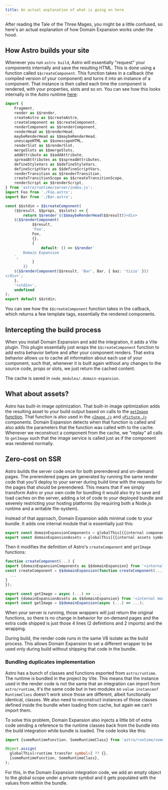 ```yaml
---
title: An actual explanation of what is going on here
---
```


After reading the Tale of the Three Mages, you might be a little confused, so here's an actual explanation of how
Domain Expansion works under the hood.

## How Astro builds your site

Whenever you run `astro build`, Astro will essentially "request" your components internally and save the
resulting HTML. This is done using a function called `$$createComponent`. This function takes in a callback
(the compiled version of your component) and turns it into an instance of a component. That instance is then called
each time the component is rendered, with your properties, slots and so on.
You can see how this looks internally in the Astro runtime [here](https://live-astro-compiler.vercel.app/):

```ts
import {
	Fragment,
	render as $$render,
	createAstro as $$createAstro,
	createComponent as $$createComponent,
	renderComponent as $$renderComponent,
	renderHead as $$renderHead,
	maybeRenderHead as $$maybeRenderHead,
	unescapeHTML as $$unescapeHTML,
	renderSlot as $$renderSlot,
	mergeSlots as $$mergeSlots,
	addAttribute as $$addAttribute,
	spreadAttributes as $$spreadAttributes,
	defineStyleVars as $$defineStyleVars,
	defineScriptVars as $$defineScriptVars,
	renderTransition as $$renderTransition,
	createTransitionScope as $$createTransitionScope,
	renderScript as $$renderScript,
} from 'astro/runtime/server/index.js';
import Foo from './Foo.astro';
import Bar from './Bar.astro';

const $$stdin = $$createComponent(
	($$result, $$props, $$slots) => {
		return $$render`${$$maybeRenderHead($$result)}<div>
    ${$$renderComponent(
			$$result,
			'Foo',
			Foo,
			{},
			{
				default: () => $$render`
        Domain Expansion
    `,
			}
		)}
    ${$$renderComponent($$result, 'Bar', Bar, { baz: 'tizio' })}
</div>`;
	},
	'<stdin>',
	undefined
);
export default $$stdin;
```

You can see how the `$$createComponent` function takes in the callback, which returns a few
template tags, essentially the rendered components.

## Intercepting the build process

When you install Domain Expansion and add the integration, it adds a Vite plugin. This plugin essentially
just wraps the `$$createComponent` function to add extra behavior before and after your component renders.
That extra behavior allows us to cache all information about each use of your component, such that, whenever
it is built again without any changes to the source code, props or slots, we just return the cached content.

The cache is saved in `node_modules/.domain-expansion`.

## What about assets?

Astro has built-in image optimization. That built-in image optimization adds the resulting asset to your build
output based on calls to the [`getImage` function](https://docs.astro.build/en/guides/images/#generating-images-with-getimage).
That function is also used in the [`<Image />`](https://docs.astro.build/en/guides/images/#display-optimized-images-with-the-image--component)
and [`<Picture />`](https://docs.astro.build/en/reference/modules/astro-assets/#picture-)
components. Domain Expansion detects when that function is called and also adds the parameters that the function
was called with to the cache. Whenever we reconstruct a component from the cache, we "replay" all calls to `getImage`
such that the image service is called just as if the component was rendered normally.

## Zero-cost on SSR

Astro builds the server code once for both prerendered and on-demand pages. The prerendered pages are generated
by running the same render code that you'll deploy to your server during build time with the requests for the
pages that should be prerendered. This means that if we simply transform Astro or your own code for bundling it
would also try to save and load caches on the server, adding a lot of code to your deployed bundle and severely
restricting your hosting platforms (by requiring both a Node.js runtime and a writable file-system).

Instead of that approach, Domain Expansion adds minimal code to your bundle. It adds one internal module that is
essentially just this:

```ts
export const domainExpansionComponents = globalThis[{{internal component symbol}}] ?? ((fn) => fn);
export const domainExpansionAssets = globalThis[{{internal assets symbol}}] ?? ((fn) => fn);
```

Then it modifies the definition of Astro's `createComponent` and `getImage` functions:

```ts ins={2-3,6} del={1,5}
function createComponent(...) {
import {domainExpansionComponents as $$domainExpansion} from '<internal module>';
const createComponent = $$domainExpansion(function createComponent(...) {
  ...
}
});
```

```ts ins={1} del={1,5}
export const getImage = async (...) => ...;
import {domainExpansionAssets as $$domainExpansion} from '<internal module>';
export const getImage = $$domainExpansion(async (...) => ...);
```

When your server is running, those wrappers will just return the original functions, so there is no change in behavior
for on-demand pages and the extra code shipped is just those 4 lines (2 definitions and 2 imports) and the wrapping.

During build, the render code runs in the same V8 isolate as the build process. This allows Domain Expansion to set a
different wrapper to be used only during build without shipping that code in the bundle.

### Bundling duplicates implementation

Astro has a bunch of classes and functions exported from `astro/runtime`. The runtime is bundled in the project by Vite.
This means that the instance used in the render code is not the same that an integration can import from `astro/runtime`,
it's the same code but in two modules so `value instanceof RuntimeClass` doesn't work since those are different, albeit
functionally identical, classes. We also need to reconstruct instances of those classes defined inside the bundle when
loading from cache, but again we can't import them.

To solve this problem, Domain Expansion also injects a little bit of extra code sending a reference to the runtime classes
back from the bundle into the build integration while bundle is loaded. The code looks like this:

```ts
import {someRuntimeFunction, SomeRuntimeClass} from 'astro/runtime/something';

Object.assign(
  globalThis[<runtime transfer symbol>] ?? {},
  {someRuntimeFunction, SomeRuntimeClass},
);
```

For this, in the Domain Expansion integration code, we add an empty object to the global scope under a private symbol
and it gets populated with the values from within the bundle.
